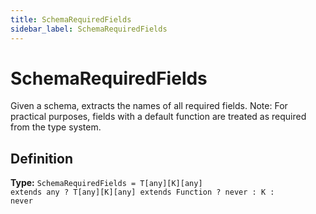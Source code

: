 ```yaml
---
title: SchemaRequiredFields
sidebar_label: SchemaRequiredFields
---
```


# SchemaRequiredFields

Given a schema, extracts the names of all required fields.
Note: For practical purposes, fields with a default function are treated
as required from the type system.

## Definition

**Type:** <code>SchemaRequiredFields = T[any][K][any] extends any ? T[any][K][any] extends Function ? never : K : never</code>

